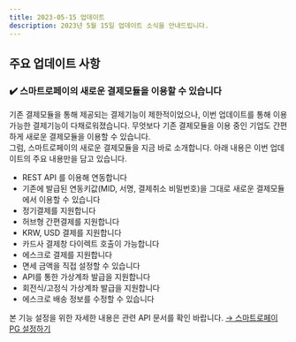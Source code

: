 ```yaml
---
title: 2023-05-15 업데이트
description: 2023년 5월 15일 업데이트 소식을 안내드립니다.
---
```



<Banner />

## 주요 업데이트 사항

### ✔️ 스마트로페이의 새로운 결제모듈을 이용할 수 있습니다

기존 결제모듈을 통해 제공되는 결제기능이 제한적이었으나, 이번 업데이트를 통해 이용 가능한 결제기능이 다채로워졌습니다. 무엇보다 기존 결제모듈을 이용 중인 기업도 간편하게 새로운 결제모듈을 이용할 수 있습니다. \
그럼, 스마트로페이의 새로운 결제모듈을 지금 바로 소개합니다. 아래 내용은 이번 업데이트의 주요 내용만을 담고 있습니다.

- REST API 를 이용해 연동합니다
- 기존에 발급된 연동키값(MID, 서명, 결제취소 비밀번호)을 그대로 새로운 결제모듈에서 이용할 수 있습니다
- 정기결제를 지원합니다
- 허브형 간편결제를 지원합니다
- KRW, USD 결제를 지원합니다
- 카드사 결제창 다이렉트 호출이 가능합니다
- 에스크로 결제를 지원합니다
- 면세 금액을 직접 설정할 수 있습니다
- API를 통한 가상계좌 발급을 지원합니다
- 회전식/고정식 가상계좌 발급을 지원합니다
- 에스크로 배송 정보를 수정할 수 있습니다

본 기능 설정을 위한 자세한 내용은 관련 API 문서를 확인 바랍니다. [→ 스마트로페이 PG 설정하기](https://api.iamport.kr/)

<Footer date="2023년 5월 15일" />
